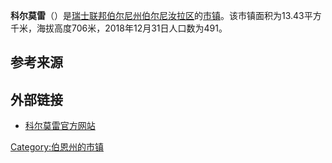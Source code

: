 {{Infobox settlement
| name = 科尔莫雷
| native_name = {{lang|fr|Cormoret}}
| settlement_type = [[市镇_(瑞士)|瑞士市镇]]
| image_skyline = 2011-08-27 Cormoret (Foto Dietrich Michael Weidmann) 020.JPG
| image_caption = 科尔莫雷风光
| image_seal = CHE Cormoret COA.svg
| image_map = Karte Gemeinde Cormoret 2015.png
| map_caption = 科尔莫雷在伯尔尼汝拉区的位置
| pushpin_map = Switzerland
| pushpin_relief = Switzerland relief location map.jpg
| pushpin_label_position = right
| pushpin_map_caption = 科尔莫雷在瑞士的位置
| subdivision_type = 国家
| subdivision_name = {{CHE}}
| subdivision_type1 = [[瑞士行政区划|州]]
| subdivision_name1 = {{flagicon|Bern|size=16px}} [[伯尔尼州|伯尔尼州]]
| subdivision_type2 = [[区_(瑞士)|区]]
| subdivision_name2 = [[伯尔尼汝拉区|伯尔尼汝拉区]]
| elevation_m = 706
| area_footnotes = <ref name=面积>{{cite web|url=https://www.bfs.admin.ch/bfs/de/home/statistiken/raum-umwelt/bodennutzung-bedeckung/gesamtspektrum-regionalen-stufen/gemeinden.html|title=Arealstatistik Standard - Gemeinden nach 4 Hauptbereichen|trans_title=瑞士联邦按四种用地类型划分的市镇面积统计表|date=2018-11-26|publisher=[[瑞士联邦统计署|瑞士联邦统计署]]|language=de|access-date=2019-12-03|archive-date=2019-11-15|archive-url=https://web.archive.org/web/20191115011326/https://www.bfs.admin.ch/bfs/de/home/statistiken/raum-umwelt/bodennutzung-bedeckung/gesamtspektrum-regionalen-stufen/gemeinden.html|dead-url=no}}</ref>
| area_total_km2 = 13.43
| population_as_of = 2018年12月31日
| population_footnotes = <ref>{{cite web|url=https://www.bfs.admin.ch/bfs/de/home/statistiken/bevoelkerung.assetdetail.7966022.html|title=Ständige Wohnbevölkerung nach Staatsangehörigkeitskategorie, Geschlecht und Gemeinde, Provisorische Jahresergebnisse, 2018|trans_title=瑞士联邦2018年按国籍、性别和市镇划分的常住人口统计表|date=2019-04-09|publisher=[[瑞士联邦统计署|瑞士联邦统计署]]|language=de|access-date=2019-12-03|archive-date=2019-04-11|archive-url=https://web.archive.org/web/20190411063248/https://www.bfs.admin.ch/bfs/de/home/statistiken/bevoelkerung.assetdetail.7966022.html|dead-url=no}}</ref>
| population_total = 491
| population_density_km2 = auto
| timezone = [[欧洲中部时间|CET]]
| utc_offset = +1
| timezone_DST = [[欧洲中部夏令时间|CEST]]
| utc_offset_DST = +2
| coordinates = {{coord|47|10|30|N|7|3|23|E|region:|display=inline,title}}
| postal_code_type = [[瑞士邮政编码系统|邮政编码]]
| postal_code = 2612
| blank_name = [[瑞士市镇官方编号|官方编号]]
| blank_info = 0432
| website = {{url|www.cormoret.ch}}
}}

'''科尔莫雷'''（{{lang-fr|Cormoret}}）是[[瑞士联邦|瑞士联邦]][[伯尔尼州|伯尔尼州]][[伯尔尼汝拉区|伯尔尼汝拉区]]的[[市镇_(瑞士)|市镇]]。该市镇面积为13.43平方千米，海拔高度706米，2018年12月31日人口数为491。

== 参考来源 ==
{{reflist}}

== 外部链接 ==
* [https://web.archive.org/web/20190616125559/http://www.cormoret.ch/ 科尔莫雷官方网站] {{fr icon}}

{{Switzerland-geo-stub}}
{{伯尔尼州区划}}
{{DEFAULTSORT:Cormoret}}
[[Category:伯恩州的市镇|Category:伯恩州的市镇]]